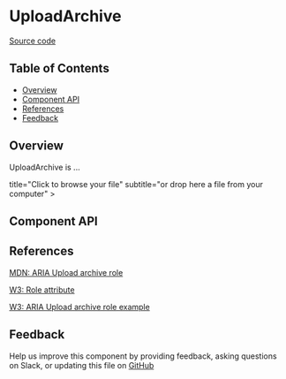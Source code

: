 
# UploadArchive

[Source code](https://github.com/leemonade/bubbles/tree/main/packages/components/form/UploadArchive)

## Table of Contents

<!-- START doctoc generated TOC please keep comment here to allow auto update -->
<!-- DON'T EDIT THIS SECTION, INSTEAD RE-RUN doctoc TO UPDATE -->

- [Overview](#overview)
- [Component API](#component-api)
- [References](#references)
- [Feedback](#feedback)

## Overview

UploadArchive is ...

<ThemeProvider>
  <UploadArchive
    icon=<CloudUploadIcon height={32}></CloudUploadIcon>
    title="Click to browse your file"
    subtitle="or drop here a file from your computer"
  ></UploadArchive>
</ThemeProvider>

## Component API

<Preview>
  <Story id="form-upload-archive--playground" />
</Preview>

<Props of={UploadArchive} />

## References

[MDN: ARIA Upload archive role](https://developer.mozilla.org/en-US/docs/Web/Accessibility/ARIA/Roles/upload-archive_role)

[W3: Role attribute](https://www.w3.org/WAI/PF/HTML/wiki/RoleAttribute)

[W3: ARIA Upload archive role example](https://www.w3.org/TR/2016/WD-wai-aria-practices-1.1-20160317/examples/upload-archive/upload-archive.html)

## Feedback

Help us improve this component by providing feedback, asking questions on Slack, or updating this file on
[GitHub](https://github.com/leemonade/bubbles/edit/main/packages/components/form/UploadArchive.mdx)
